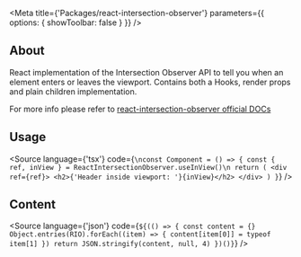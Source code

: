 

<Meta
    title={'Packages/react-intersection-observer'}
    parameters={{
        options: {
            showToolbar: false
        }
    }}
/>

## About
React implementation of the Intersection Observer API to tell you when an element enters or leaves the viewport. Contains both a Hooks, render props and plain children implementation.

For more info please refer to [react-intersection-observer official DOCs](https://www.npmjs.com/package/react-intersection-observer)

## Usage

<Source
    language={'tsx'}
    code={`
\nconst Component = () => {
    const { ref, inView } = ReactIntersectionObserver.useInView()\n
    return (
        <div ref={ref}>
            <h2>{'Header inside viewport: '}{inView}</h2>
        </div>
    )
}
`}
/>

## Content

<Source
    language={'json'}
    code={`${(() => {
        const content = {}
        Object.entries(RIO).forEach((item) => {
            content[item[0]] = typeof item[1]
        })
        return JSON.stringify(content, null, 4)
    })()}`}
/>